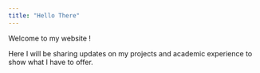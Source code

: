 ```yaml
---
title: "Hello There"
---
```


Welcome to my website !

Here I will be sharing updates on my projects and academic experience to show what I have to offer.
